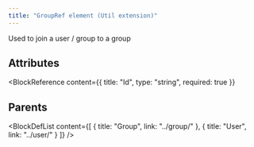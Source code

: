 ```yaml
---
title: "GroupRef element (Util extension)"
---
```



Used to join a user / group to a group


## Attributes

<BlockWrapper>

  <BlockReference
    content={{
      title: "Id",
      type: "string",
      required: true
    }}
  >
  
  </BlockReference>

</BlockWrapper>


## Parents

<BlockDefList content={[
    {
      title: "Group",
      link: "../group/"
    },
    {
      title: "User",
      link: "../user/"
    }
  ]}
/>